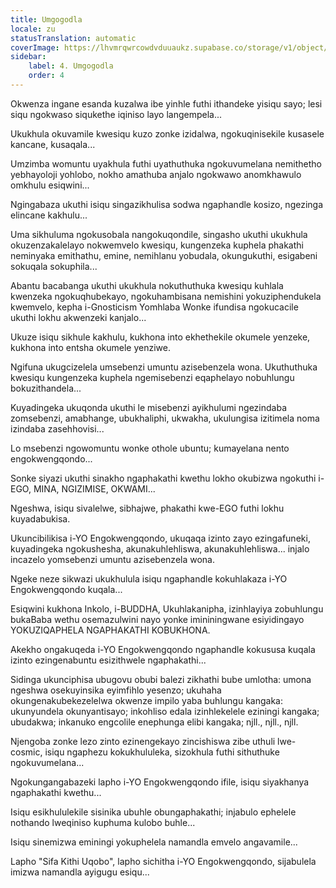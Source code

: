 ```yaml
---
title: Umgogodla
locale: zu
statusTranslation: automatic
coverImage: https://lhvmrqwrcowdvduuaukz.supabase.co/storage/v1/object/public/strapi-uploads/small_cover-tratado-de-psicologia-revolucionaria.webp-5e15e1cec4e0ebebcde5d7fc7565d8fd.webp
sidebar:
    label: 4. Umgogodla
    order: 4
---
```

Okwenza ingane esanda kuzalwa ibe yinhle futhi ithandeke yisiqu sayo; lesi siqu ngokwaso siqukethe iqiniso layo langempela...

Ukukhula okuvamile kwesiqu kuzo zonke izidalwa, ngokuqinisekile kusasele kancane, kusaqala...

Umzimba womuntu uyakhula futhi uyathuthuka ngokuvumelana nemithetho yebhayoloji yohlobo, nokho amathuba anjalo ngokwawo anomkhawulo omkhulu esiqwini...

Ngingabaza ukuthi isiqu singazikhulisa sodwa ngaphandle kosizo, ngezinga elincane kakhulu...

Uma sikhuluma ngokusobala nangokuqondile, singasho ukuthi ukukhula okuzenzakalelayo nokwemvelo kwesiqu, kungenzeka kuphela phakathi neminyaka emithathu, emine, nemihlanu yobudala, okungukuthi, esigabeni sokuqala sokuphila...

Abantu bacabanga ukuthi ukukhula nokuthuthuka kwesiqu kuhlala kwenzeka ngokuqhubekayo, ngokuhambisana nemishini yokuziphendukela kwemvelo, kepha i-Gnosticism Yomhlaba Wonke ifundisa ngokucacile ukuthi lokhu akwenzeki kanjalo...

Ukuze isiqu sikhule kakhulu, kukhona into ekhethekile okumele yenzeke, kukhona into entsha okumele yenziwe.

Ngifuna ukugcizelela umsebenzi umuntu azisebenzela wona. Ukuthuthuka kwesiqu kungenzeka kuphela ngemisebenzi eqaphelayo nobuhlungu bokuzithandela...

Kuyadingeka ukuqonda ukuthi le misebenzi ayikhulumi ngezindaba zomsebenzi, amabhange, ubukhaliphi, ukwakha, ukulungisa izitimela noma izindaba zasehhovisi...

Lo msebenzi ngowomuntu wonke othole ubuntu; kumayelana nento engokwengqondo...

Sonke siyazi ukuthi sinakho ngaphakathi kwethu lokho okubizwa ngokuthi i-EGO, MINA, NGIZIMISE, OKWAMI...

Ngeshwa, isiqu sivalelwe, sibhajwe, phakathi kwe-EGO futhi lokhu kuyadabukisa.

Ukuncibilikisa i-YO Engokwengqondo, ukuqaqa izinto zayo ezingafuneki, kuyadingeka ngokushesha, akunakuhlehliswa, akunakuhlehliswa... injalo incazelo yomsebenzi umuntu azisebenzela wona.

Ngeke neze sikwazi ukukhulula isiqu ngaphandle kokuhlakaza i-YO Engokwengqondo kuqala...

Esiqwini kukhona Inkolo, i-BUDDHA, Ukuhlakanipha, izinhlayiya zobuhlungu bukaBaba wethu osemazulwini nayo yonke imininingwane esiyidingayo YOKUZIQAPHELA NGAPHAKATHI KOBUKHONA.

Akekho ongakuqeda i-YO Engokwengqondo ngaphandle kokususa kuqala izinto ezingenabuntu esizithwele ngaphakathi...

Sidinga ukunciphisa ubugovu obubi balezi zikhathi bube umlotha: umona ngeshwa osekuyinsika eyimfihlo yesenzo; ukuhaha okungenakubekezelelwa okwenze impilo yaba buhlungu kangaka: ukunyundela okunyantisayo; inkohliso edala izinhlekelele eziningi kangaka; ubudakwa; inkanuko engcolile enephunga elibi kangaka; njll., njll., njll.

Njengoba zonke lezo zinto ezinengekayo zincishiswa zibe uthuli lwe-cosmic, isiqu ngaphezu kokukhululeka, sizokhula futhi sithuthuke ngokuvumelana...

Ngokungangabazeki lapho i-YO Engokwengqondo ifile, isiqu siyakhanya ngaphakathi kwethu...

Isiqu esikhululekile sisinika ubuhle obungaphakathi; injabulo ephelele nothando lweqiniso kuphuma kulobo buhle...

Isiqu sinemizwa eminingi yokuphelela namandla emvelo angavamile...

Lapho "Sifa Kithi Uqobo", lapho sichitha i-YO Engokwengqondo, sijabulela imizwa namandla ayigugu esiqu...

